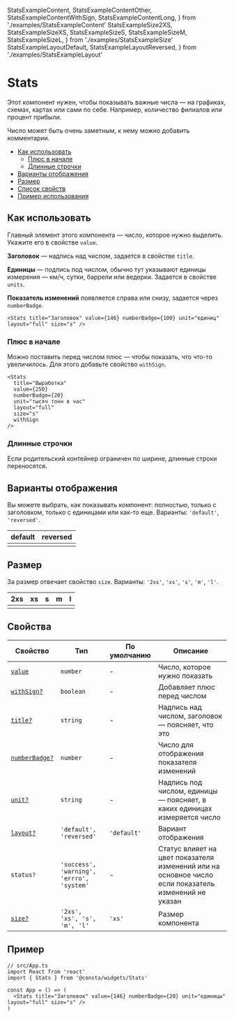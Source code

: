   StatsExampleContent,
  StatsExampleContentOther,
  StatsExampleContentWithSign,
  StatsExampleContentLong,
} from './examples/StatsExampleContent'
  StatsExampleSize2XS,
  StatsExampleSizeXS,
  StatsExampleSizeS,
  StatsExampleSizeM,
  StatsExampleSizeL,
} from './examples/StatsExampleSize'
  StatsExampleLayoutDefault,
  StatsExampleLayoutReversed,
} from './examples/StatsExampleLayout'

# Stats

Этот компонент нужен, чтобы показывать важные числа — на графиках, схемах, картах или сами по себе.
Например, количество филиалов или процент прибыли.

Число может быть очень заметным, к нему можно добавить комментарии.

- [Как использовать](#как-использовать)
  - [Плюс в начале](#плюс-в-начале)
  - [Длинные строчки](#длинные-строчки)
- [Варианты отображения](#варианты-отображения)
- [Размер](#размер)
- [Список свойств](#свойства)
- [Пример использования](#пример)

## Как использовать

Главный элемент этого компонента — число, которое нужно выделить. Укажите его в свойстве `value`.

**Заголовок** — надпись над числом, задается в свойстве `title`.

**Единицы** — подпись под числом, обычно тут указывают единицы измерения — км/ч, сутки, баррели или ведерки.
Задается в свойстве `units`.

**Показатель изменений** появляется справа или снизу, задается через `numberBadge`.

<StatsExampleContent />

```tsx
<Stats title="Заголовок" value={146} numberBadge={100} unit="единиц" layout="full" size="s" />
```

### Плюс в начале

Можно поставить перед числом плюс — чтобы показать, что что-то увеличилось. Для этого добавьте свойство `withSign`.

<StatsExampleContentWithSign />

```tsx
<Stats
  title="Выработка"
  value={250}
  numberBadge={20}
  unit="тысяч тонн в час"
  layout="full"
  size="s"
  withSign
/>
```

### Длинные строчки

Если родительский контейнер ограничен по ширине, длинные строки переносятся.

<StatsExampleContentLong />

## Варианты отображения

Вы можете выбрать, как показывать компонент: полностью, только с заголовком, только с единицами или как-то еще.
Варианты: `'default'`, `'reversed'`.

| default                       | reversed                       |
| ----------------------------- | ------------------------------ |
| <StatsExampleLayoutDefault /> | <StatsExampleLayoutReversed /> |

## Размер

За размер отвечает свойство `size`. Варианты: `'2xs'`, `'xs'`, `'s'`, `'m'`, `'l'`.

| 2xs                     | xs                     | s                     | m                     | l                     |
| ----------------------- | ---------------------- | --------------------- | --------------------- | --------------------- |
| <StatsExampleSize2XS /> | <StatsExampleSizeXS /> | <StatsExampleSizeS /> | <StatsExampleSizeM /> | <StatsExampleSizeL /> |

## Свойства

<!-- props:start -->

| Свойство                            | Тип                                       | По умолчанию | Описание                                                                                             |
| ----------------------------------- | ----------------------------------------- | ------------ | ---------------------------------------------------------------------------------------------------- |
| [`value`](#как-использовать)        | `number`                                  | -            | Число, которое нужно показать                                                                        |
| [`withSign?`](#плюс-в-начале)       | `boolean`                                 | -            | Добавляет плюс перед числом                                                                          |
| [`title?`](#как-использовать)       | `string`                                  | -            | Надпись над числом, заголовок — поясняет, что это                                                    |
| [`numberBadge?`](#как-использовать) | `number`                                  | -            | Число для отображения показателя изменений                                                           |
| [`unit?`](#как-использовать)        | `string`                                  | -            | Надпись под числом, единицы — поясняет, в каких единицах измеряется число                            |
| [`layout?`](#варианты-отображения)  | `'default', 'reversed'`                   | `'default'`  | Вариант отображения                                                                                  |
| `status?`                           | `'success', 'warning', 'errro', 'system'` | -            | Статус влияет на цвет показателя изменений или на основное число если показатель изменений не указан |
| [`size?`](#размер)                  | `'2xs', 'xs', 's', 'm', 'l'`              | `'xs'`       | Размер компонента                                                                                    |

## Пример

```tsx
// src/App.ts
import React from 'react'
import { Stats } from '@consta/widgets/Stats'

const App = () => (
  <Stats title="Заголовок" value={146} numberBadge={20} unit="единицы" layout="full" size="s" />
)
```
